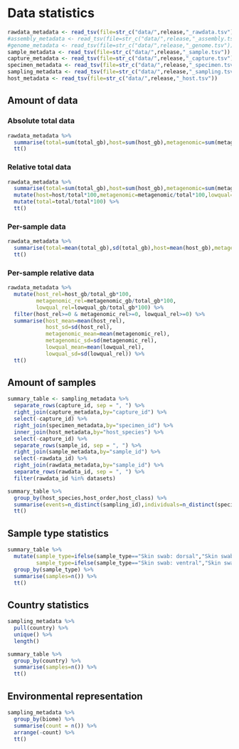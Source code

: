 # Data statistics

```r
rawdata_metadata <- read_tsv(file=str_c("data/",release,"_rawdata.tsv"))
#assembly_metadata <- read_tsv(file=str_c("data/",release,"_assembly.tsv"))
#genome_metadata <- read_tsv(file=str_c("data/",release,"_genome.tsv"))
sample_metadata <- read_tsv(file=str_c("data/",release,"_sample.tsv"))
capture_metadata <- read_tsv(file=str_c("data/",release,"_capture.tsv"))
specimen_metadata <- read_tsv(file=str_c("data/",release,"_specimen.tsv"))
sampling_metadata <- read_tsv(file=str_c("data/",release,"_sampling.tsv"))
host_metadata <- read_tsv(file=str_c("data/",release,"_host.tsv"))
```

## Amount of data

### Absolute total data

```r
rawdata_metadata %>%
  summarise(total=sum(total_gb),host=sum(host_gb),metagenomic=sum(metagenomic_gb),lowqual=sum(lowqual_gb)) %>%
  tt()
```

### Relative total data

```r
rawdata_metadata %>%
  summarise(total=sum(total_gb),host=sum(host_gb),metagenomic=sum(metagenomic_gb),lowqual=sum(lowqual_gb)) %>%
  mutate(host=host/total*100,metagenomic=metagenomic/total*100,lowqual=lowqual/total*100) %>% 
  mutate(total=total/total*100) %>% 
  tt()
```

### Per-sample data

```r
rawdata_metadata %>%
  summarise(total=mean(total_gb),sd(total_gb),host=mean(host_gb),metagenomic=mean(metagenomic_gb),lowqual=mean(lowqual_gb)) %>%
  tt()
```

### Per-sample relative data

```r
rawdata_metadata %>%
  mutate(host_rel=host_gb/total_gb*100,
         metagenomic_rel=metagenomic_gb/total_gb*100,
         lowqual_rel=lowqual_gb/total_gb*100) %>%
  filter(host_rel>=0 & metagenomic_rel>=0, lowqual_rel>=0) %>% 
  summarise(host_mean=mean(host_rel),
            host_sd=sd(host_rel),
            metagenomic_mean=mean(metagenomic_rel),
            metagenomic_sd=sd(metagenomic_rel),
            lowqual_mean=mean(lowqual_rel),
            lowqual_sd=sd(lowqual_rel)) %>%
  tt()
```

## Amount of samples

```r
summary_table <- sampling_metadata %>% 
  separate_rows(capture_id, sep = ", ") %>%
  right_join(capture_metadata,by="capture_id") %>%
  select(-capture_id) %>%
  right_join(specimen_metadata,by="specimen_id") %>%
  inner_join(host_metadata,by="host_species") %>%
  select(-capture_id) %>%
  separate_rows(sample_id, sep = ", ") %>%
  right_join(sample_metadata,by="sample_id") %>%
  select(-rawdata_id) %>%
  right_join(rawdata_metadata,by="sample_id") %>%
  separate_rows(rawdata_id, sep = ", ") %>%
  filter(rawdata_id %in% datasets)

summary_table %>% 
  group_by(host_species,host_order,host_class) %>% 
  summarise(events=n_distinct(sampling_id),individuals=n_distinct(specimen_id),samples=n_distinct(sample_id),data=sum(total_gb)) %>% 
  tt()
```

## Sample type statistics
```r
summary_table %>% 
  mutate(sample_type=ifelse(sample_type=="Skin swab: dorsal","Skin swab",sample_type),
         sample_type=ifelse(sample_type=="Skin swab: ventral","Skin swab",sample_type)) %>% 
  group_by(sample_type) %>% 
  summarise(samples=n()) %>% 
  tt()
```

## Country statistics

```r
sampling_metadata %>%
  pull(country) %>%
  unique() %>% 
  length()

summary_table %>% 
  group_by(country) %>% 
  summarise(samples=n()) %>% 
  tt()
```


## Environmental representation

```r
sampling_metadata %>%
  group_by(biome) %>% 
  summarise(count = n()) %>% 
  arrange(-count) %>% 
  tt()
```
